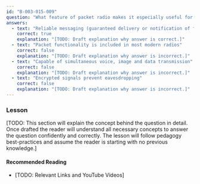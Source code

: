 ```yaml
---
id: "B-003-015-009"
question: "What feature of packet radio makes it especially useful for emergency communications?"
answers:
  - text: "Reliable messaging (guaranteed delivery or notification of failure)"
    correct: true
    explanation: "[TODO: Draft explanation why answer is correct.]"
  - text: "Packet functionality is included in most modern radios"
    correct: false
    explanation: "[TODO: Draft explanation why answer is incorrect.]"
  - text: "Capable of simultaneous voice, image and data transmission"
    correct: false
    explanation: "[TODO: Draft explanation why answer is incorrect.]"
  - text: "Encrypted signals prevent eavesdropping"
    correct: false
    explanation: "[TODO: Draft explanation why answer is incorrect.]"
---
```


### Lesson

[TODO: This section will explain the concept behind the question in detail. Once drafted the reader will understand all necessary concepts to answer the question confidently and correctly. The lesson will follow pedagogy best-practices and assume the reader is starting with no previous knowledge.]

#### Recommended Reading

- [TODO: Relevant Links and YouTube Videos]
